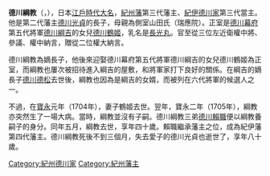 {{Infobox officeholder
| name               = 德川綱教
| image              = 
| caption            = 

| office            =  [[紀州藩|紀州藩]]藩主
| term_start        = 1698年
| term_end          = 1705年
|predecessor        = [[德川光貞|德川光貞]]
| successor         = [[德川賴職|德川賴職]]

| birth_name         = 	
| birth_date         = {{birth date|1665|10|4}}<br>（[[寬文|寬文]]5年8月26日）
| birth_place        = 
| death_date         = {{death date and age|1705|7|8|1665|10|4}}<br>（[[宝永|宝永]]2年5月18日）
| death_place        = 
| module             = {{日本武士|child=yes
| 時代 = [[江戶時代|江戶時代]]前期
| 改名 = 長光丸、長福丸（幼名）、綱教
| 別名 =
| 諡号 =
| 戒名 = 高林院殿三品前黃門雲峯淨空大居士
| 墓所 = [[長保寺|慶德山長保寺]]
| 朝廷官位 = [[從四位|從四位下]][[常陸國|常陸介]]、[[從三位|從三位]][[近衛府|左近衛權中將]]<br />[[參議|參議]]、[[中納言|權中納言]]、贈[[從二位|從二位]][[大納言|權大納言]]
| 幕府 = [[江戸幕府|江戸幕府]]
| 主君 =
| 藩   = [[紀伊國|紀伊國]][[紀州藩|紀州藩]]主
| 氏族 = [[紀州德川家|紀州德川家]]
| 父 = [[德川光貞|德川光貞]]
| 母 = [[瑞應院|瑞應院]]
| 弟 = [[德川次郎吉|次郎吉]]、[[德川賴職|賴職]]、[[德川吉宗|吉宗]]
| 正室 = [[鶴姬_(德川綱吉長女)|鶴姬]]（[[德川綱吉|德川綱吉]]長女）
| 養子 = ''[[德川賴職|賴職]]''
 }}
}}
'''德川綱教'''（{{jpn|j=徳川 綱教|kana=とくがわ つなのり|rm=Tokugawa Tsunanori}}，{{bd|1665年|9月24日|1705年|7月8日}}），日本[[江戶時代|江戶時代]][[大名_(稱謂)|大名]]，[[紀州藩|紀州藩]]第三代藩主、[[紀伊德川家|紀伊德川家]]第三代當主。他是第二代藩主[[德川光貞|德川光貞]]的長子，母親為側室山田氏（瑞應院）。正室是[[德川幕府|德川幕府]]第五代將軍[[德川綱吉|德川綱吉]]的女兒[[德川鶴姬|德川鶴姬]]，乳名是[[長光丸|長光丸]]。官至從三位左近衛權中將、參議、權中納言，贈從二位權大納言。

德川綱教為嫡長子，他後來迎娶德川幕府第五代將軍德川綱吉的女兒德川鶴姬為正室，而綱教也屢次被招待進入綱吉的屋敷，和將軍家打下良好的關係。在綱吉的嫡長子[[德川德松|德川德松]]去世後，綱教也因為是綱吉的女婿，而被列在六代將軍的候選人之一。

不過，在[[寶永|寶永]]元年（1704年），妻子鶴姬去世。翌年，寶永二年（1705年），綱教亦突然生了一場大病。當時，綱教並沒有子嗣。德川綱教三弟[[德川賴職|德川賴職]]便以綱教養嗣子的身分。同年五月，綱教去世，享年四十歲。賴職繼承藩主之位，成為紀伊藩第四代藩主。德川綱教死後不到三個月，失去愛子的德川光貞也逝世了，享年八十歲。

{{紀州藩主}}
{{紀州德川家}}

[[Category:紀州德川家|Category:紀州德川家]]
[[Category:紀州藩主|Category:紀州藩主]]